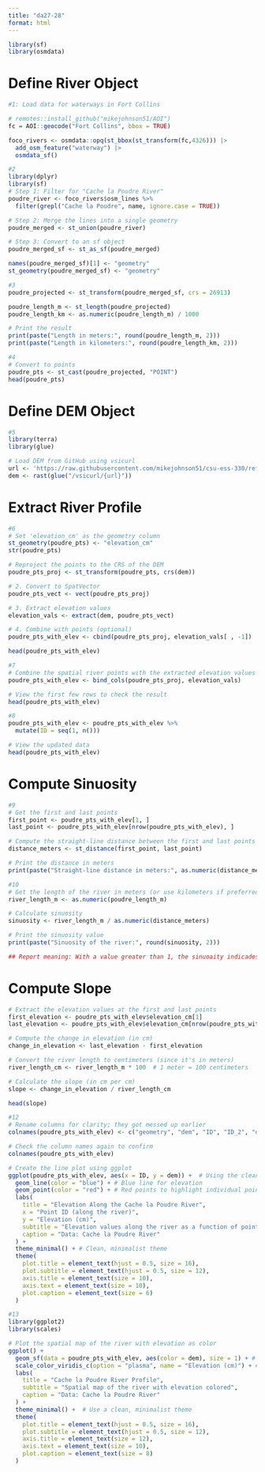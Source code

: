 ```yaml
---
title: "da27-28"
format: html
---
```


```r
library(sf)
library(osmdata)
```
# Define River Object

```r
#1: Load data for waterways in Fort Collins 

# remotes::install_github("mikejohnson51/AOI")
fc = AOI::geocode("Fort Collins", bbox = TRUE) 

foco_rivers <- osmdata::opq(st_bbox(st_transform(fc,4326))) |> 
  add_osm_feature("waterway") |> 
  osmdata_sf()
```

```r
#2 
library(dplyr)
library(sf)
# Step 1: Filter for "Cache la Poudre River"
poudre_river <- foco_rivers$osm_lines %>%
  filter(grepl("Cache la Poudre", name, ignore.case = TRUE))

# Step 2: Merge the lines into a single geometry
poudre_merged <- st_union(poudre_river)

# Step 3: Convert to an sf object
poudre_merged_sf <- st_as_sf(poudre_merged)

names(poudre_merged_sf)[1] <- "geometry"
st_geometry(poudre_merged_sf) <- "geometry"

```

```r
#3 
poudre_projected <- st_transform(poudre_merged_sf, crs = 26913)

poudre_length_m <- st_length(poudre_projected)
poudre_length_km <- as.numeric(poudre_length_m) / 1000

# Print the result
print(paste("Length in meters:", round(poudre_length_m, 2)))
print(paste("Length in kilometers:", round(poudre_length_km, 2)))

```

```r
#4
# Convert to points
poudre_pts <- st_cast(poudre_projected, "POINT")
head(poudre_pts)

```
# Define DEM Object

```r
#5 
library(terra)
library(glue)

# Load DEM from GitHub using vsicurl
url <- 'https://raw.githubusercontent.com/mikejohnson51/csu-ess-330/refs/heads/main/resources/foco-elev-cm.tif'
dem <- rast(glue("/vsicurl/{url}"))

```

# Extract River Profile 
```r
#6
# Set 'elevation_cm' as the geometry column
st_geometry(poudre_pts) <- "elevation_cm"
str(poudre_pts)

# Reproject the points to the CRS of the DEM
poudre_pts_proj <- st_transform(poudre_pts, crs(dem))

# 2. Convert to SpatVector
poudre_pts_vect <- vect(poudre_pts_proj)

# 3. Extract elevation values
elevation_vals <- extract(dem, poudre_pts_vect)

# 4. Combine with points (optional)
poudre_pts_with_elev <- cbind(poudre_pts_proj, elevation_vals[ , -1])

head(poudre_pts_with_elev)
```

```r
#7
# Combine the spatial river points with the extracted elevation values using bind_cols
poudre_pts_with_elev <- bind_cols(poudre_pts_proj, elevation_vals)

# View the first few rows to check the result
head(poudre_pts_with_elev)

```

```r
#8
poudre_pts_with_elev <- poudre_pts_with_elev %>%
  mutate(ID = seq(1, n()))

# View the updated data
head(poudre_pts_with_elev)

```

# Compute Sinuosity
```r
#9 
# Get the first and last points
first_point <- poudre_pts_with_elev[1, ]
last_point <- poudre_pts_with_elev[nrow(poudre_pts_with_elev), ]

# Compute the straight-line distance between the first and last points
distance_meters <- st_distance(first_point, last_point)

# Print the distance in meters
print(paste("Straight-line distance in meters:", as.numeric(distance_meters)))

```

```r
#10 
# Get the length of the river in meters (or use kilometers if preferred)
river_length_m <- as.numeric(poudre_length_m)

# Calculate sinuosity
sinuosity <- river_length_m / as.numeric(distance_meters)

# Print the sinuosity value
print(paste("Sinuosity of the river:", round(sinuosity, 2)))

## Report meaning: With a value greater than 1, the sinuoaity indicades a meandering river which makes sense for the Poudre. 

```
# Compute Slope
```r
# Extract the elevation values at the first and last points
first_elevation <- poudre_pts_with_elev$elevation_cm[1]
last_elevation <- poudre_pts_with_elev$elevation_cm[nrow(poudre_pts_with_elev)]

# Compute the change in elevation (in cm)
change_in_elevation <- last_elevation - first_elevation

# Convert the river length to centimeters (since it's in meters)
river_length_cm <- river_length_m * 100  # 1 meter = 100 centimeters

# Calculate the slope (in cm per cm)
slope <- change_in_elevation / river_length_cm

head(slope)
```

```r
#12
# Rename columns for clarity; they got messed up earlier
colnames(poudre_pts_with_elev) <- c("geometry", "dem", "ID", "ID_2", "dem_2", "elevation_cm", "ID_3")

# Check the column names again to confirm
colnames(poudre_pts_with_elev)

# Create the line plot using ggplot
ggplot(poudre_pts_with_elev, aes(x = ID, y = dem)) +  # Using the cleaned column names
  geom_line(color = "blue") + # Blue line for elevation
  geom_point(color = "red") + # Red points to highlight individual points
  labs(
    title = "Elevation Along the Cache la Poudre River",
    x = "Point ID (along the river)",
    y = "Elevation (cm)",
    subtitle = "Elevation values along the river as a function of point ID",
    caption = "Data: Cache la Poudre River"
  ) +
  theme_minimal() + # Clean, minimalist theme
  theme(
    plot.title = element_text(hjust = 0.5, size = 16),
    plot.subtitle = element_text(hjust = 0.5, size = 12),
    axis.title = element_text(size = 10),
    axis.text = element_text(size = 10),
    plot.caption = element_text(size = 6)
  )

```

```r
#13
library(ggplot2)
library(scales)

# Plot the spatial map of the river with elevation as color
ggplot() +
  geom_sf(data = poudre_pts_with_elev, aes(color = dem), size = 1) + # Plot river points and color by 'dem'
  scale_color_viridis_c(option = "plasma", name = "Elevation (cm)") + # Nice color scale, adjust if needed
  labs(
    title = "Cache la Poudre River Profile",
    subtitle = "Spatial map of the river with elevation colored",
    caption = "Data: Cache la Poudre River"
  ) +
  theme_minimal() +  # Use a clean, minimalist theme
  theme(
    plot.title = element_text(hjust = 0.5, size = 16),
    plot.subtitle = element_text(hjust = 0.5, size = 12),
    axis.title = element_text(size = 12),
    axis.text = element_text(size = 10),
    plot.caption = element_text(size = 8)
  )

```

